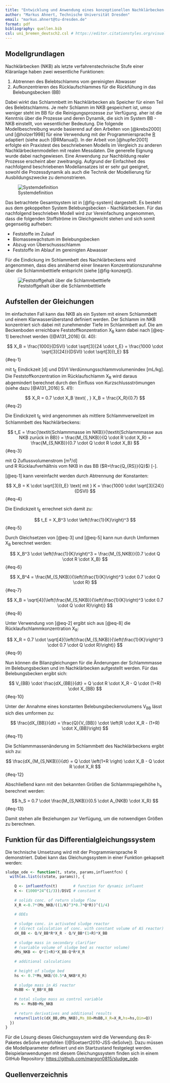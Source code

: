 ```yaml
---
title: "Entwicklung und Anwendung eines konzeptionellen Nachklärbecken-Modells für Ausbildungszwecke"
author: "Markus Ahnert, Technische Universität Dresden"
email: "markus.ahnert@tu-dresden.de"
format: pdf
bibliography: quellen.bib
csl: uni_bremen_deutsch2.csl # https://editor.citationstyles.org/visualEditor/
---
```

## Modellgrundlagen

Nachklärbecken (NKB) als letzte verfahrenstechnische Stufe einer Kläranlage haben zwei wesentliche Funktionen:

1. Abtrennen des Belebtschlamms vom gereinigten Abwasser
2. Aufkonzentrieren des Rücklaufschlammes für die Rückfühung in das Belebungsbecken (BB)

Dabei wirkt das Schlammbett im Nachklärbecken als Speicher für einen Teil des Belebtschlamms. Je mehr Schlamm im NKB gespeichert ist, umso weniger steht im BB für die Reinigungsprozesse zur Verfügung. aher ist die Kenntnis über die Prozesse und deren Dynamik, die sich im System BB - NKB einstellt, von wesentlicher Bedeutung.
Die folgende Modellbeschreibung wurde basierend auf den Arbeiten von [@krebs2000] und [@holzer1998] für eine Verwendung mit der Programmiersprache [R](https://www.R-project.org/) adaptiert (siehe auch [@RManual]). In der Arbeit von [@hupfer2001] erfolgte ein Praxistest des beschriebenen Modells im Vergleich zu anderen Nachklärbeckenmodellen mit realen Messdaten. Die generelle Eignung wurde dabei nachgewiesen. Eine Anwendung zur Nachbildung realer Prozesse erscheint aber zweitrangig. Aufgrund der Einfachheit des nachfolgend beschriebenen Modellansatzes ist er sehr gut geeignet, sowohl die Prozessdynamik als auch die Technik der Modellierung für Ausbildungszwecke zu demonstrieren.
  
![Systemdefinition](systemdefinition.png){#fig-system}
       
Das betrachtete Gesamtsystem ist in [@fig-system] dargestellt. Es besteht aus dem gekoppelten System Belebungsbecken - Nachklärbecken. Für das nachfolgend beschrieben Modell wird zur Vereinfachung angenommen, dass die folgenden Stoffströme im Gleichgewicht stehen und sich somit gegenseitig aufheben:

-   Feststoffe im Zulauf
-   Biomassewachstum im Belebungsbecken
-   Abzug von Überschussschlamm
-   Feststoffe im Ablauf im gereinigten Abwasser
  
Für die Eindickung im Schlammbett des Nachklärbeckens wird angenommen, dass dies annähernd einer linearen Konzentrationszunahme über die Schlammbetttiefe entspricht (siehe [@fig-konzept]).  

![Feststoffgehalt über die Schlammbetttiefe](konzept_schlammspiegel.png){#fig-konzept}
  
  
## Aufstellen der Gleichungen

Im einfachsten Fall kann das NKB als ein System mit einem Schlammbett und einem Klarwasserüberstand definiert werden. Der Schlamm im NKB konzentriert sich dabei mit zunehmender Tiefe im Schlammbett auf. Die am Beckenboden erreichbare Feststoffkonzentration X~B~ kann dabei nach [@eq-1] berechnet werden ([@A131_2016] Gl. 40):

$$
X_B = \frac{1000}{DSVI} \cdot \sqrt[3]{24 \cdot t_E} = \frac{1000 \cdot \sqrt[3]{24}}{DSVI} \cdot \sqrt[3]{t_E}
$${#eq-1}

mit t~E~ Eindickzeit [d] und DSVI Verdünnungsschlammvolumenindex [mL/kg].  
Die Feststoffkonzentration im Rücklaufschlamm X~R~ wird daraus abgemindert berechnet durch den Einfluss von Kurzschlussströmungen (siehe dazu [@A131_2016] S. 41):

$$
X_R = 0.7 \cdot X_B \text{ , } X_B = \frac{X_R}{0.7}
$${#eq-2}

Die Eindickzeit t~E~ wird angenommen als mittlere Schlammverweilzeit im Schlammbett des Nachklärbeckens:

$$
t_E = \frac{\textit{Schlammmasse im NKB}}{\textit{Schlammmasse aus NKB zurück in BB}} = \frac{M_{S,NKB}}{Q \cdot R \cdot X_R} = \frac{M_{S,NKB}}{0.7 \cdot Q \cdot R \cdot X_B}
$${#eq-3}

mit Q Zuflussvolumenstrom [m³/d]   
und R Rücklaufverhältnis vom NKB in das BB ($R=\frac{Q_{RS}}{Q}$) [-].

[@eq-1] kann vereinfacht werden durch Abtrennung der Konstanten:


$$
X_B = K \cdot \sqrt[3]{t_E} \text{   mit   }   K = \frac{1000 \cdot \sqrt[3]{24}}{DSVI}
$${#eq-4}

Die Eindickzeit t~E~ errechnet sich damit zu:

$$
t_E = X_B^3 \cdot \left(\frac{1}{K}\right)^3
$${#eq-5}

Durch Gleichsetzen von [@eq-3] und [@eq-5] kann nun durch Umformen X~B~ berechnet werden:

$$
X_B^3 \cdot \left(\frac{1}{K}\right)^3 = \frac{M_{S,NKB}}{0.7 \cdot Q \cdot R \cdot X_B}
$${#eq-6}

$$
X_B^4 = \frac{M_{S,NKB}}{\left(\frac{1}{K}\right)^3 \cdot 0.7 \cdot Q \cdot R}
$${#eq-7}

$$
X_B = \sqrt[4]{\left(\frac{M_{S,NKB}}{\left(\frac{1}{K}\right)^3 \cdot 0.7 \cdot Q \cdot R}\right)}
$${#eq-8}

Unter Verwendung von [@eq-2] ergibt sich aus [@eq-8] die Rücklaufschlammkonzentration X~R~:

$$
X_R = 0.7 \cdot \sqrt[4]{\left(\frac{M_{S,NKB}}{\left(\frac{1}{K}\right)^3 \cdot 0.7 \cdot Q \cdot R}\right)}
$${#eq-9}

Nun können die Bilanzgleichungen für die Änderungen der Schlammmasse im Belebungsbecken und im Nachklärbecken aufgestellt werden. Für das Belebungsbecken ergibt sich:

$$
V_{BB} \cdot \frac{dX_{BB}}{dt} = Q \cdot R \cdot X_R - Q \cdot (1+R) \cdot X_{BB}
$${#eq-10}

Unter der Annahme eines konstanten Belebungsbeckenvolumens V~BB~ lässt sich dies umformen zu:

$$
\frac{dX_{BB}}{dt} = \frac{Q}{V_{BB}} \cdot \left(R \cdot X_R - (1+R) \cdot X_{BB}\right)
$${#eq-11}

Die Schlammmassenänderung im Schlammbett des Nachklärbeckens ergibt sich zu:

$$
\frac{dX_{M_{S,NKB}}}{dt} = Q \cdot \left(1+R \right) \cdot X_B - Q \cdot R \cdot X_R
$${#eq-12}

Abschließend kann mit den bekannten Größen die Schlammspiegelhöhe h~s~ berechnet werden:

$$
h_S = 0.7 \cdot \frac{M_{S,NKB}}{0.5 \cdot A_{NKB} \cdot X_R}
$${#eq-13}

Damit stehen alle Beziehungen zur Verfügung, um die notwendigen Größen zu berechnen.
  
  
## Funktion für das Differentialgleichungssystem

Die technische Umsetzung wird mit der Programmiersprache R demonstriert. Dabei kann das Gleichungssystem in einer Funktion gekapselt werden:

```r
sludge_ode <- function(t, state, params,influentfcn) {
  with(as.list(c(state, params)), {
    
    Q <- influentfcn(t)       # function for dynamic influent
    K <- (1000*24^(1/3))/DSVI # constant K 
    
    # solids conc. of return sludge flow
    X_R <-0.7*(Ms_NKB/((1/K)^3*0.7*Q*R))^(1/4) 
    
    # ODEs
    
    # sludge conc. in activated sludge reactor 
    # (direct calculation of conc. with constant volume of AS reactor)
    dX_BB <- Q/V_BB*R*X_R - Q/V_BB*(1+R)*X_BB 
    
    # sludge mass in secondary clarifier 
    # (variable volume of sludge bed as reactor volume)
    dMs_NKB <- Q*(1+R)*X_BB-Q*R*X_R             
    
    # additional calculations
    
    # height of sludge bed
    hs <- 0.7*Ms_NKB/(0.5*A_NKB*X_R)
    
    # sludge mass in AS reactor
    MsBB <- V_BB*X_BB
    
    # total sludge mass as control variable
    Ms <- MsBB+Ms_NKB                           
    
    # return derivatives and additional results
    return(list(c(dX_BB,dMs_NKB),Ms_BB=MsBB,X_R=X_R,hs=hs,Qin=Q))
  })
}
```
  
Für die Lösung dieses Gleichungssystem wird die Verwendung des R-Paketes deSolve empfohlen ([@Soetaert2010-JSS-deSolve]). Dazu müssen die Modellparameter definiert und ein Startzustand festgelegt werden.  
Beispielanwendungen mit diesem Gleichungssystem finden sich in einem GitHub Repository: [https://github.com/margon0815/sludge_ode](https://github.com/margon0815/sludge_ode).  
  

## Quellenverzeichnis

::: {#refs}
:::